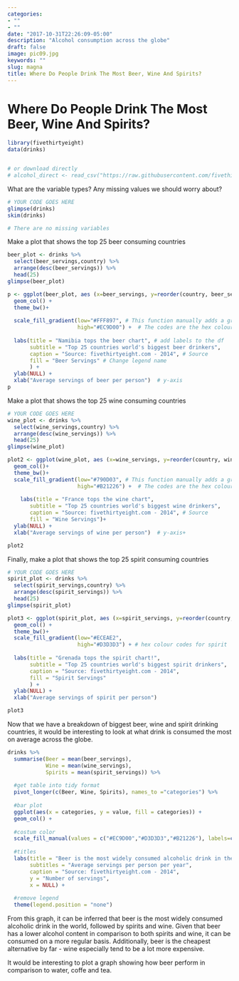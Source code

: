 ```yaml
---
categories:
- ""
- ""
date: "2017-10-31T22:26:09-05:00"
description: "Alcohol consumption across the globe"
draft: false
image: pic09.jpg
keywords: ""
slug: magna
title: Where Do People Drink The Most Beer, Wine And Spirits?
---
```



# Where Do People Drink The Most Beer, Wine And Spirits?

```r
library(fivethirtyeight)
data(drinks)


# or download directly
# alcohol_direct <- read_csv("https://raw.githubusercontent.com/fivethirtyeight/data/master/alcohol-consumption/drinks.csv")

```


What are the variable types? Any missing values we should worry about? 

```r
# YOUR CODE GOES HERE
glimpse(drinks)
skim(drinks)

# There are no missing variables
```


Make a plot that shows the top 25 beer consuming countries

```r
beer_plot <- drinks %>%
  select(beer_servings,country) %>%
  arrange(desc(beer_servings)) %>%
  head(25)
glimpse(beer_plot)

p <- ggplot(beer_plot, aes (x=beer_servings, y=reorder(country, beer_servings), fill=beer_servings)) + 
  geom_col() + 
  theme_bw()+
  
  scale_fill_gradient(low="#FFF897", # This function manually adds a gradient to the fill variable.
                      high="#EC9D00") +  # The codes are the hex colour codes for beer
  
  labs(title = "Namibia tops the beer chart", # add labels to the df
       subtitle = "Top 25 countries world's biggest beer drinkers",
       caption = "Source: fivethirtyeight.com - 2014", # Source
       fill = "Beer Servings" # Change legend name
       ) +
  ylab(NULL) +
  xlab("Average servings of beer per person")  # y-axis
p
```


Make a plot that shows the top 25 wine consuming countries

```r

# YOUR CODE GOES HERE
wine_plot <- drinks %>%
  select(wine_servings,country) %>%
  arrange(desc(wine_servings)) %>%
  head(25)
glimpse(wine_plot)

plot2 <- ggplot(wine_plot, aes (x=wine_servings, y=reorder(country, wine_servings), fill=wine_servings)) + 
  geom_col()+
  theme_bw()+
  scale_fill_gradient(low="#790D03", # This function manually adds a gradient to the fill variable.
                      high="#B21226") +  # The codes are the hex colour codes for wine
  
    labs(title = "France tops the wine chart",
       subtitle = "Top 25 countries world's biggest wine drinkers",
       caption = "Source: fivethirtyeight.com - 2014", # Source
       fill = "Wine Servings")+
  ylab(NULL) +
  xlab("Average servings of wine per person")  # y-axis+

plot2

```

Finally, make a plot that shows the top 25 spirit consuming countries
```r
# YOUR CODE GOES HERE
spirit_plot <- drinks %>%
  select(spirit_servings,country) %>%
  arrange(desc(spirit_servings)) %>%
  head(25)
glimpse(spirit_plot)

plot3 <- ggplot(spirit_plot, aes (x=spirit_servings, y=reorder(country, spirit_servings), fill=spirit_servings)) + 
  geom_col() +
  theme_bw()+
  scale_fill_gradient(low="#ECEAE2",
                      high="#D3D3D3") + # hex colour codes for spirit
  
  labs(title = "Grenada tops the spirit chart!", 
       subtitle = "Top 25 countries world's biggest spirit drinkers",
       caption = "Source: fivethirtyeight.com - 2014",
       fill = "Spirit Servings"
       ) +
  ylab(NULL) +
  xlab("Average servings of spirit per person")

plot3
```




Now that we have a breakdown of biggest beer, wine and spirit drinking countries, it would be interesting to look at what drink is consumed the most on average across the globe.

```r
drinks %>% 
  summarise(Beer = mean(beer_servings), 
            Wine = mean(wine_servings),
            Spirits = mean(spirit_servings)) %>% 
  
  #get table into tidy format
  pivot_longer(c(Beer, Wine, Spirits), names_to ="categories") %>% 
  
  #bar plot
  ggplot(aes(x = categories, y = value, fill = categories)) +
  geom_col() + 
  
  #costum color
  scale_fill_manual(values = c("#EC9D00","#D3D3D3","#B21226"), labels=c("Beer", "Spirits", "Wine")) +
  
  #titles
  labs(title = "Beer is the most widely consumed alcoholic drink in the world",
       subtitles = "Average servings per person per year",
       caption = "Source: fivethirtyeight.com - 2014",
       y = "Number of servings",
       x = NULL) + 
  
  #remove legend
  theme(legend.position = "none")
````
From this graph, it can be inferred  that beer is the most widely consumed alcoholic drink in the world, followed by spirits and wine. Given that beer has a lower alcohol content in comparison to both spirits and wine,  it can be consumed on a more regular basis. Additionally, beer is the cheapest alternative by far - wine especially tend to be a lot more expensive.

It would be interesting to plot a graph showing how beer perform in comparison to water, coffe and tea.
